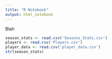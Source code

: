 ```yaml
---
title: "R Notebook"
output: html_notebook
---
```



Blah
```r
season_stats <- read.csv('Seasons_Stats.csv')
players <- read.csv('Players.csv')
player_data <- read.csv('player_data.csv')
str(season_stats)
```